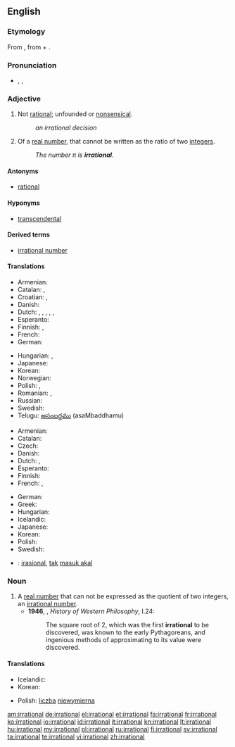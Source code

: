 ==English==

===Etymology===
From {{etyl|la}} {{term|irrationalis|irratiōnālis}}, from {{term|ir-}} + {{term|rationalis|ratiōnālis}}.

===Pronunciation===
* {{enPR|ĭră'sh(ə)nəl}}, {{IPA|/ɪˈræʃ.(ə.)nəl/}}, {{SAMPA|/I"r{S.(@.)n@l/}}

===Adjective===
{{en-adj}}

# Not [[rational]]; unfounded or [[nonsensical]].
#: ''an irrational decision''
# {{mathematics|arithmetic|number theory|not comparable}} Of a [[real number]], that cannot be written as the ratio of two [[integer]]s.
#: ''The number &pi; is '''irrational'''.''

====Antonyms====
* {{sense|mathematics}} [[rational]]

====Hyponyms====
* {{sense|mathematics}} [[transcendental]]

====Derived terms====
* [[irrational number]]

====Translations====
{{trans-top|unfounded or nonsensical}}
* Armenian: {{t-|hy|իռացիոնալ|tr=iṙac’ional}}
* Catalan: {{t+|ca|bèstia}}, {{t|ca|irracional}}
* Croatian: {{t|hr|iracionalan|m}}, {{t|hr|nerazuman|m}}
* Danish: {{t|da|irrationel}}
* Dutch: {{t|nl|irrationeel}}, {{t|nl|irrationele}}, {{t|nl|onzinnig}}, {{t|nl|onzinnige}}, {{t|nl|onredelijk}}, {{t|nl|onredelijke}}
* Esperanto: {{t|eo|malracia}}
* Finnish: {{t-|fi|epälooginen}}, {{t-|fi|irrationaalinen}}
* French: {{t+|fr|irrationnel}}
* German: {{t+|de|irrational}}
{{trans-mid}}
* Hungarian: {{t|hu|ésszerűtlen}},  {{t-|hu|irracionális}}
* Japanese: {{t|ja|不合理|tr=fugōri}}
* Korean: {{t|ko|불합리한|sc=Hang}}
* Norwegian: {{t|no|irrasjonell}}
* Polish: {{t|pl|nieracjonalny}}, {{t|pl|irracjonalny|m}}
* Romanian: {{t|ro|irațional|m|n}}, {{t|ro|nerațional|m|n}}
* Russian: {{t|ru|иррациональный|tr=irracional'nyj}}
* Swedish: {{t|sv|irrationell}}
* Telugu: [[అసంబద్ధము]] (asaMbaddhamu)
{{trans-bottom}}

{{trans-top|mathematics: of a number}}
* Armenian: {{t-|hy|իռացիոնալ|tr=iṙac’ional}}
* Catalan: {{t|ca|irracional}}
* Czech: {{t-|cs|iracionální}}
* Danish: {{t-|da|irrational}}
* Dutch: {{t|nl|irrationaal}}, {{t|nl|irrationale}}
* Esperanto: {{t|eo|neracionala}}
* Finnish: {{t-|fi|irrationaalinen}}
* French: {{t+|fr|irrationnel|m}}, {{t+|fr|irrationnelle|f}}
{{trans-mid}}
* German: {{t+|de|irrational}}
* Greek: {{t+|el|άρρητος}}
* Hungarian: {{t-|hu|irracionális}}
* Icelandic: {{t|is|óræður|m}}
* Japanese: {{t|ja|無理数|tr=murisū}}
* Korean: {{t|ko|무리수|sc=Hang}}
* Polish: {{t|pl|niewymierny|m}}
* Swedish: {{t|sv|irrationell}}
{{trans-bottom}}

{{checktrans-top}}
* {{ttbc|id}}: [[irasional]], [[tak]] [[masuk akal]]
{{trans-bottom}}

===Noun===
{{en-noun}}

# A [[real number]] that can not be expressed as the quotient of two integers, an [[irrational number]].
#* '''1946''', {{w|Bertrand Russell}}, ''History of Western Philosophy'', I.24:
#*: The square root of 2, which was the first '''irrational''' to be discovered, was known to the early Pythagoreans, and ingenious methods of approximating to its value were discovered.

====Translations====
{{trans-top|translations}}
* Icelandic: {{t|is|óræð tala|f}}
* Korean: {{t|ko|무리수|sc=Hang}}
{{trans-mid}}
* Polish: [[liczba]] [[niewymierna]] {{f}}
{{trans-bottom}}

[[am:irrational]]
[[de:irrational]]
[[el:irrational]]
[[et:irrational]]
[[fa:irrational]]
[[fr:irrational]]
[[ko:irrational]]
[[io:irrational]]
[[id:irrational]]
[[it:irrational]]
[[kn:irrational]]
[[lt:irrational]]
[[hu:irrational]]
[[my:irrational]]
[[pl:irrational]]
[[ru:irrational]]
[[fi:irrational]]
[[sv:irrational]]
[[ta:irrational]]
[[te:irrational]]
[[vi:irrational]]
[[zh:irrational]]